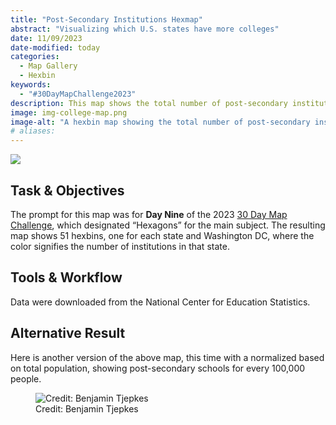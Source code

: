 ```yaml
---
title: "Post-Secondary Institutions Hexmap"
abstract: "Visualizing which U.S. states have more colleges"
date: 11/09/2023
date-modified: today
categories:
  - Map Gallery
  - Hexbin
keywords:
  - "#30DayMapChallenge2023"
description: This map shows the total number of post-secondary institutions and programs in each U.S. state (and Washington DC) using a hexbin style map.
image: img-college-map.png
image-alt: "A hexbin map showing the total number of post-secondary institutions and programs in each U.S. state."
# aliases:
---
```


![](img-college-map.png){.cover-image}

## Task & Objectives

The prompt for this map was for **Day Nine** of the 2023 [30 Day Map Challenge](https://30daymapchallenge.com/), which designated "Hexagons" for the main subject. The resulting map shows 51 hexbins, one for each state and Washington DC, where the color signifies the number of institutions in that state. 

## Tools & Workflow

Data were downloaded from the National Center for Education Statistics.

## Alternative Result

Here is another version of the above map, this time with a normalized based on total population, showing post-secondary schools for every 100,000 people.

![Credit: Benjamin Tjepkes](img-college-map-v2.png)